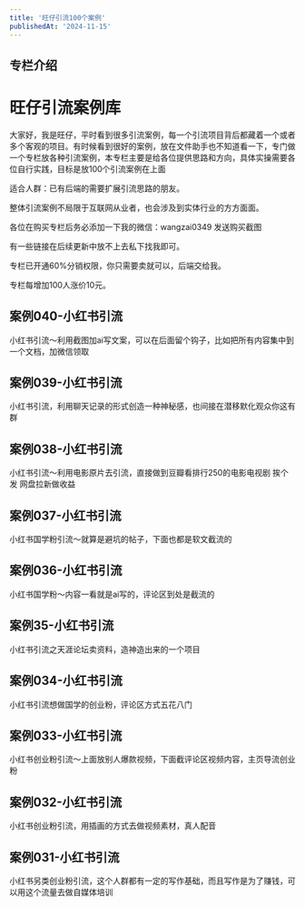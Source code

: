 ```yaml
---
title: '旺仔引流100个案例'
publishedAt: '2024-11-15'
---
```


## 专栏介绍

**旺仔引流案例库**
===========

大家好，我是旺仔，平时看到很多引流案例，每一个引流项目背后都藏着一个或者多个客观的项目。有时候看到很好的案例，放在文件助手也不知道看一下，专门做一个专栏放各种引流案例，本专栏主要是给各位提供思路和方向，具体实操需要各位自行实践，目标是放100个引流案例在上面

适合人群：已有后端的需要扩展引流思路的朋友。

整体引流案例不局限于互联网从业者，也会涉及到实体行业的方方面面。

各位在购买专栏后务必添加一下我的微信：wangzai0349 发送购买截图

有一些链接在后续更新中放不上去私下找我即可。

专栏已开通60%分销权限，你只需要卖就可以，后端交给我。

专栏每增加100人涨价10元。



## 案例040-小红书引流
小红书引流～利用截图加ai写文案，可以在后面留个钩子，比如把所有内容集中到一个文档，加微信领取

## 案例039-小红书引流
小红书引流，利用聊天记录的形式创造一种神秘感，也间接在潜移默化观众你这有群

## 案例038-小红书引流
小红书引流～利用电影原片去引流，直接做到豆瓣看排行250的电影电视剧 挨个发 网盘拉新做收益

## 案例037-小红书引流
小红书国学粉引流～就算是避坑的帖子，下面也都是软文截流的

## 案例036-小红书引流
小红书国学粉～内容一看就是ai写的，评论区到处是截流的

## 案例35-小红书引流
小红书引流之天涯论坛卖资料，造神造出来的一个项目

## 案例034-小红书引流
小红书引流想做国学的创业粉，评论区方式五花八门

## 案例033-小红书引流
小红书创业粉引流～上面放别人爆款视频，下面截评论区视频内容，主页导流创业粉

## 案例032-小红书引流
小红书创业粉引流，用插画的方式去做视频素材，真人配音

## 案例031-小红书引流
小红书另类创业粉引流，这个人群都有一定的写作基础，而且写作是为了赚钱，可以用这个流量去做自媒体培训


